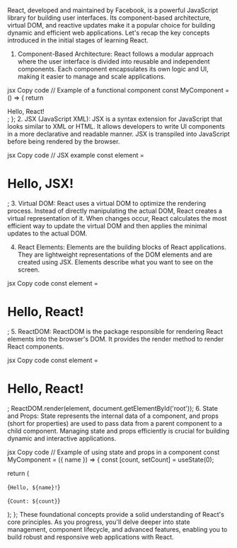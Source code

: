 React, developed and maintained by Facebook, is a powerful JavaScript library for building user interfaces. Its component-based architecture, virtual DOM, and reactive updates make it a popular choice for building dynamic and efficient web applications. Let's recap the key concepts introduced in the initial stages of learning React.

1. Component-Based Architecture:
React follows a modular approach where the user interface is divided into reusable and independent components. Each component encapsulates its own logic and UI, making it easier to manage and scale applications.

jsx
Copy code
// Example of a functional component
const MyComponent = () => {
  return <div>Hello, React!</div>;
};
2. JSX (JavaScript XML):
JSX is a syntax extension for JavaScript that looks similar to XML or HTML. It allows developers to write UI components in a more declarative and readable manner. JSX is transpiled into JavaScript before being rendered by the browser.

jsx
Copy code
// JSX example
const element = <h1>Hello, JSX!</h1>;
3. Virtual DOM:
React uses a virtual DOM to optimize the rendering process. Instead of directly manipulating the actual DOM, React creates a virtual representation of it. When changes occur, React calculates the most efficient way to update the virtual DOM and then applies the minimal updates to the actual DOM.

4. React Elements:
Elements are the building blocks of React applications. They are lightweight representations of the DOM elements and are created using JSX. Elements describe what you want to see on the screen.

jsx
Copy code
const element = <h1>Hello, React!</h1>;
5. ReactDOM:
ReactDOM is the package responsible for rendering React elements into the browser's DOM. It provides the render method to render React components.

jsx
Copy code
const element = <h1>Hello, React!</h1>;
ReactDOM.render(element, document.getElementById('root'));
6. State and Props:
State represents the internal data of a component, and props (short for properties) are used to pass data from a parent component to a child component. Managing state and props efficiently is crucial for building dynamic and interactive applications.

jsx
Copy code
// Example of using state and props in a component
const MyComponent = ({ name }) => {
  const [count, setCount] = useState(0);

  return (
    <div>
      <p>{`Hello, ${name}!`}</p>
      <p>{`Count: ${count}`}</p>
    </div>
  );
};
These foundational concepts provide a solid understanding of React's core principles. As you progress, you'll delve deeper into state management, component lifecycle, and advanced features, enabling you to build robust and responsive web applications with React.